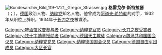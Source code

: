 {{noteTA
|T=zh-hans:格雷戈尔·施特拉塞尔;zh-hk:格里哥·斯特拉瑟;zh-tw:格里哥·史特拉瑟;
|1=zh-hans:施特拉塞尔;zh-hk:斯特拉瑟;zh-tw:史特拉瑟;
}}

{{unreferenced|time=2013-05-05T03:18:30+00:00}}
[[File:Bundesarchiv_Bild_119-1721,_Gregor_Strasser.jpg|thumb]]
'''格雷戈尔·斯特拉瑟'''（{{lang-de|Gregor Strasser}}；{{bd|1892年|5月31日|1934年|6月30日}}），[[德国|德国]]政治人物、[[纳粹党|纳粹党]]知名人物。他曾成为[[阿道夫·希特勒|阿道夫·希特勒]]的对手，1932年从职位上辞职，1934年于[[长刀之夜|长刀之夜]]被谋杀。

{{Authority control}}
{{DEFAULTSORT:Strasser, Gregor}}
[[Category:啤酒馆政变参与者|Category:啤酒馆政变参与者]]
[[Category:纳粹党官员|Category:纳粹党官员]]
[[Category:长刀之夜受害者|Category:长刀之夜受害者]]
[[Category:铁十字勋章授勋者|Category:铁十字勋章授勋者]]
[[Category:德國天主教徒|Category:德國天主教徒]]
[[Category:魏玛共和国国会议员|Category:魏玛共和国国会议员]]
[[Category:纳粹党党员|Category:纳粹党党员]]
[[Category:纳粹德国国会议员|Category:纳粹德国国会议员]]
[[Category:德国自由军团成员|Category:德国自由军团成员]]
[[Category:大区长官|Category:大区长官]]